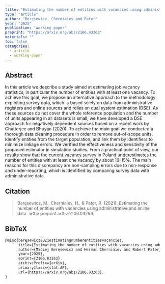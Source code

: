 ```yaml
---
title: "Estimating the number of entities with vacancies using administrative and online data"
type: "article"
author: "Beręsewicz, Cherniaiev and Pater"
year: "2025"
publication: "working paper"
preprint: "https://arxiv.org/abs/2106.03263"
materials: ""
toc: false
categories:
  - article
  - working-paper
---
```


## Abstract

In this article we describe a study aimed at estimating job vacancy statistics, in particular the number of entities with at least one vacancy. To achieve this goal, we propose an alternative approach to the methodology exploiting survey data, which is based solely on data from administrative registers and online sources and relies on dual system estimation (DSE).
As these sources do not cover the whole reference population and the number of units appearing in all datasets is small, we have developed a DSE approach for negatively dependent sources based on a recent work by Chatterjee and Bhuyan (2020). To achieve the main goal we conducted a thorough data cleaning procedure in order to remove out-of-scope units, identify entities from the target population, and link them by identifiers to minimize linkage errors. We verified the effectiveness and sensitivity of the proposed estimator in simulation studies.
From a practical point of view, our results show that the current vacancy survey in Poland underestimates the number of entities with at least one vacancy by about 10-15%. The main reasons for this discrepancy are non-sampling errors due to non-response and under-reporting, which is identified by comparing survey data with administrative data.

## Citation

> Beręsewicz, M., Cherniaiev, H., & Pater, R. (2021). Estimating the number of entities 
> with vacancies using administrative and online data. 
> arXiv preprint arXiv:2106.03263.

## BibTeX

``` tex
@misc{beręsewicz2021estimatingnumberentitiesvacancies,
      title={Estimating the number of entities with vacancies using administrative and online data}, 
      author={Maciej Beręsewicz and Herman Cherniaiev and Robert Pater},
      year={2025},
      eprint={2106.03263},
      archivePrefix={arXiv},
      primaryClass={stat.AP},
      url={https://arxiv.org/abs/2106.03263}, 
}
```

